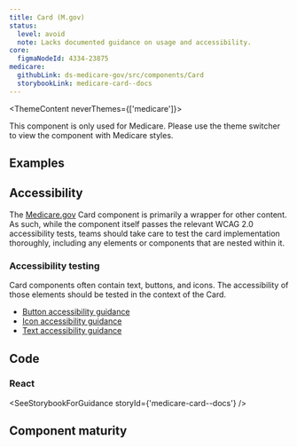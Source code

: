 ```yaml
---
title: Card (M.gov)
status:
  level: avoid
  note: Lacks documented guidance on usage and accessibility.
core:
  figmaNodeId: 4334-23875
medicare:
  githubLink: ds-medicare-gov/src/components/Card
  storybookLink: medicare-card--docs
---
```



<ThemeContent neverThemes={['medicare']}>
  <Alert variation="error">
    <p class="ds-c-alert__text">
      This component is only used for Medicare. Please use the theme switcher to view the component
      with Medicare styles.
    </p>
  </Alert>
</ThemeContent>

## Examples

<StorybookExample componentName="card" storyId="medicare-card--default" />

## Accessibility

The [Medicare.gov](https://www.medicare.gov/) Card component is primarily a wrapper for other content. As such, while the component itself passes the relevant WCAG 2.0 accessibility tests, teams should take care to test the card implementation thoroughly, including any elements or components that are nested within it.

### Accessibility testing

Card components often contain text, buttons, and icons. The accessibility of those elements should be tested in the context of the Card.

- [Button accessibility guidance](https://design.cms.gov/components/button/?theme=core#accessibility)
- [Icon accessibility guidance](https://design.cms.gov/components/icon/?theme=core#accessibility)
- [Text accessibility guidance](https://design.cms.gov/components/icon/?theme=core#accessibility)

## Code

### React

<SeeStorybookForGuidance storyId={'medicare-card--docs'} />

## Component maturity

<MaturityChecklist
  a11yStandards={null}
  color={true}
  forcedColors={true}
  screenReaders={null}
  keyboardNavigable={null}
  storybook={true}
  responsive={true}
  spanish={null}
  completeUiKit={false}
  responsiveUiKit={false}
  tokensInCode={true}
  tokensInSketch={true}
/>
